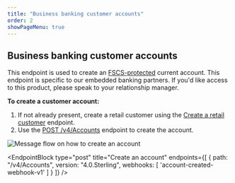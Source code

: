 ```yaml
---
title: "Business banking customer accounts"
order: 2
showPageMenu: true
---
```



## Business banking customer accounts

This endpoint is used to create an [FSCS-protected](./manage-retail-customers#fscs-protected-deposits) current account. This endpoint is specific to our embedded banking partners. If you'd like access to this product, please speak to your relationship manager.

**To create a customer account:**
1. If not already present, create a retail customer using the [Create a retail customer](./manage-retail-customers) endpoint.
2. Use the [POST /v4/Accounts](#create-an-account) endpoint to create the account.

![Message flow on how to create an account](/assets/images/current-account-create.svg)

<EndpointBlock
  type="post"
  title="Create an account"
  endpoints={[
    {
      path: "/v4/Accounts",
      version: "4.0.Sterling",
      webhooks: [
        'account-created-webhook-v1'
      ]
    }
  ]}
/>

<WebhookPlaceholder render='account-created-webhook-v1' />